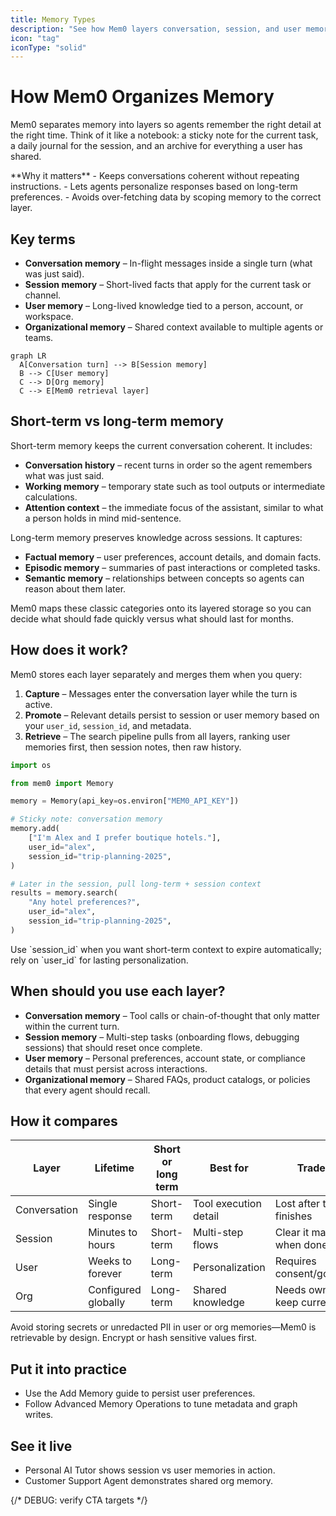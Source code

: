 ```yaml
---
title: Memory Types
description: "See how Mem0 layers conversation, session, and user memories to keep agents contextual."
icon: "tag"
iconType: "solid"
---
```


# How Mem0 Organizes Memory

Mem0 separates memory into layers so agents remember the right detail at the right time. Think of it like a notebook: a sticky note for the current task, a daily journal for the session, and an archive for everything a user has shared.

<Info>
  **Why it matters**
  - Keeps conversations coherent without repeating instructions.
  - Lets agents personalize responses based on long-term preferences.
  - Avoids over-fetching data by scoping memory to the correct layer.
</Info>

## Key terms

- **Conversation memory** – In-flight messages inside a single turn (what was just said).
- **Session memory** – Short-lived facts that apply for the current task or channel.
- **User memory** – Long-lived knowledge tied to a person, account, or workspace.
- **Organizational memory** – Shared context available to multiple agents or teams.

```mermaid
graph LR
  A[Conversation turn] --> B[Session memory]
  B --> C[User memory]
  C --> D[Org memory]
  C --> E[Mem0 retrieval layer]
```

## Short-term vs long-term memory

Short-term memory keeps the current conversation coherent. It includes:

- **Conversation history** – recent turns in order so the agent remembers what was just said.
- **Working memory** – temporary state such as tool outputs or intermediate calculations.
- **Attention context** – the immediate focus of the assistant, similar to what a person holds in mind mid-sentence.

Long-term memory preserves knowledge across sessions. It captures:

- **Factual memory** – user preferences, account details, and domain facts.
- **Episodic memory** – summaries of past interactions or completed tasks.
- **Semantic memory** – relationships between concepts so agents can reason about them later.

Mem0 maps these classic categories onto its layered storage so you can decide what should fade quickly versus what should last for months.

## How does it work?

Mem0 stores each layer separately and merges them when you query:

1. **Capture** – Messages enter the conversation layer while the turn is active.
2. **Promote** – Relevant details persist to session or user memory based on your `user_id`, `session_id`, and metadata.
3. **Retrieve** – The search pipeline pulls from all layers, ranking user memories first, then session notes, then raw history.

```python
import os

from mem0 import Memory

memory = Memory(api_key=os.environ["MEM0_API_KEY"])

# Sticky note: conversation memory
memory.add(
    ["I'm Alex and I prefer boutique hotels."],
    user_id="alex",
    session_id="trip-planning-2025",
)

# Later in the session, pull long-term + session context
results = memory.search(
    "Any hotel preferences?",
    user_id="alex",
    session_id="trip-planning-2025",
)
```

<Tip>
  Use `session_id` when you want short-term context to expire automatically; rely on `user_id` for lasting personalization.
</Tip>

## When should you use each layer?

- **Conversation memory** – Tool calls or chain-of-thought that only matter within the current turn.
- **Session memory** – Multi-step tasks (onboarding flows, debugging sessions) that should reset once complete.
- **User memory** – Personal preferences, account state, or compliance details that must persist across interactions.
- **Organizational memory** – Shared FAQs, product catalogs, or policies that every agent should recall.

## How it compares

| Layer | Lifetime | Short or long term | Best for | Trade-offs |
| --- | --- | --- | --- | --- |
| Conversation | Single response | Short-term | Tool execution detail | Lost after the turn finishes |
| Session | Minutes to hours | Short-term | Multi-step flows | Clear it manually when done |
| User | Weeks to forever | Long-term | Personalization | Requires consent/governance |
| Org | Configured globally | Long-term | Shared knowledge | Needs owner to keep current |

<Warning>
  Avoid storing secrets or unredacted PII in user or org memories—Mem0 is retrievable by design. Encrypt or hash sensitive values first.
</Warning>

## Put it into practice

- Use the <Link href="/core-concepts/memory-operations/add">Add Memory</Link> guide to persist user preferences.
- Follow <Link href="/platform/advanced-memory-operations">Advanced Memory Operations</Link> to tune metadata and graph writes.

## See it live

- <Link href="/examples/personal-ai-tutor">Personal AI Tutor</Link> shows session vs user memories in action.
- <Link href="/examples/customer-support-agent">Customer Support Agent</Link> demonstrates shared org memory.

{/* DEBUG: verify CTA targets */}

<CardGroup cols={2}>
  <Card
    title="Explore Memory Operations"
    description="Dive into the add/search/update/delete concepts next."
    icon="circle-check"
    href="/core-concepts/memory-operations/add"
  />
  <Card
    title="See a Cookbook"
    description="Apply layered memories inside a customer support agent."
    icon="rocket"
    href="/examples/customer-support-agent"
  />
</CardGroup>
